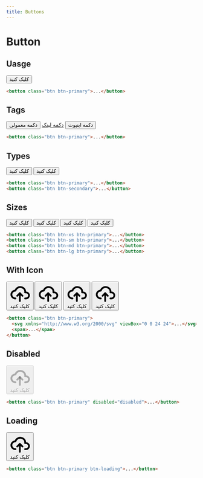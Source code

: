 ```yaml
---
title: Buttons
---
```


# Button

## Uasge

<Preview centered>
  <button class="btn btn-primary">کلیک کنید</button>
</Preview>

```html
<button class="btn btn-primary">...</button>
```

## Tags

<Preview centered classes="gap-4">
  <button class="btn btn-secondary">دکمه معمولی</button>
  <a href="#" class="btn btn-secondary">دکمه لینک</a>
  <input class="btn btn-secondary" type="button" value="دکمه اینپوت" />
</Preview>

```html
<button class="btn btn-primary">...</button>
```

## Types

<Preview centered classes="gap-4">
  <button class="btn btn-primary">کلیک کنید</button>
  <button class="btn btn-secondary">کلیک کنید</button>
</Preview>

```html
<button class="btn btn-primary">...</button>
<button class="btn btn-secondary">...</button>
```

## Sizes

<Preview centered classes="gap-4">
  <button class="btn btn-xs btn-primary">کلیک کنید</button>
  <button class="btn btn-sm btn-primary">کلیک کنید</button>
  <button class="btn btn-md btn-primary">کلیک کنید</button>
  <button class="btn btn-lg btn-primary">کلیک کنید</button>
</Preview>

```html
<button class="btn btn-xs btn-primary">...</button>
<button class="btn btn-sm btn-primary">...</button>
<button class="btn btn-md btn-primary">...</button>
<button class="btn btn-lg btn-primary">...</button>
```

## With Icon

<Preview centered classes="gap-4">
  <button class="btn btn-xs btn-primary">
    <svg
      xmlns="http://www.w3.org/2000/svg"
      class="icon"
      viewBox="0 0 24 24"
      stroke-width="2"
      stroke="currentColor"
      fill="none"
      stroke-linecap="round"
      stroke-linejoin="round">
      <path stroke="none" d="M0 0h24v24H0z" fill="none"></path>
      <path d="M7 18a4.6 4.4 0 0 1 0 -9a5 4.5 0 0 1 11 2h1a3.5 3.5 0 0 1 0 7h-1"></path>
      <path d="M9 15l3 -3l3 3"></path>
      <path d="M12 12l0 9"></path>
    </svg>
    <span>کلیک کنید</span>
  </button>
  <button class="btn btn-sm btn-primary">
    <svg
      xmlns="http://www.w3.org/2000/svg"
      class="icon"
      viewBox="0 0 24 24"
      stroke-width="2"
      stroke="currentColor"
      fill="none"
      stroke-linecap="round"
      stroke-linejoin="round">
      <path stroke="none" d="M0 0h24v24H0z" fill="none"></path>
      <path d="M7 18a4.6 4.4 0 0 1 0 -9a5 4.5 0 0 1 11 2h1a3.5 3.5 0 0 1 0 7h-1"></path>
      <path d="M9 15l3 -3l3 3"></path>
      <path d="M12 12l0 9"></path>
    </svg>
    <span>کلیک کنید</span>
  </button>
  <button class="btn btn-md btn-primary">
    <svg
      xmlns="http://www.w3.org/2000/svg"
      class="icon"
      viewBox="0 0 24 24"
      stroke-width="2"
      stroke="currentColor"
      fill="none"
      stroke-linecap="round"
      stroke-linejoin="round">
      <path stroke="none" d="M0 0h24v24H0z" fill="none"></path>
      <path d="M7 18a4.6 4.4 0 0 1 0 -9a5 4.5 0 0 1 11 2h1a3.5 3.5 0 0 1 0 7h-1"></path>
      <path d="M9 15l3 -3l3 3"></path>
      <path d="M12 12l0 9"></path>
    </svg>
    <span>کلیک کنید</span>
  </button>
  <button class="btn btn-lg btn-primary">
    <svg
      xmlns="http://www.w3.org/2000/svg"
      class="icon"
      viewBox="0 0 24 24"
      stroke-width="2"
      stroke="currentColor"
      fill="none"
      stroke-linecap="round"
      stroke-linejoin="round">
      <path stroke="none" d="M0 0h24v24H0z" fill="none"></path>
      <path d="M7 18a4.6 4.4 0 0 1 0 -9a5 4.5 0 0 1 11 2h1a3.5 3.5 0 0 1 0 7h-1"></path>
      <path d="M9 15l3 -3l3 3"></path>
      <path d="M12 12l0 9"></path>
    </svg>
    <span>کلیک کنید</span>
  </button>
</Preview>

```html
<button class="btn btn-primary">
  <svg xmlns="http://www.w3.org/2000/svg" viewBox="0 0 24 24">...</svg>
  <span>...</span>
</button>
```

## Disabled

<Preview centered classes="gap-4">
  <button class="btn btn-primary" disabled="disabled">
    <svg
      xmlns="http://www.w3.org/2000/svg"
      class="icon"
      viewBox="0 0 24 24"
      stroke-width="2"
      stroke="currentColor"
      fill="none"
      stroke-linecap="round"
      stroke-linejoin="round">
      <path stroke="none" d="M0 0h24v24H0z" fill="none"></path>
      <path d="M7 18a4.6 4.4 0 0 1 0 -9a5 4.5 0 0 1 11 2h1a3.5 3.5 0 0 1 0 7h-1"></path>
      <path d="M9 15l3 -3l3 3"></path>
      <path d="M12 12l0 9"></path>
    </svg>
    <span>کلیک کنید</span>
  </button>
</Preview>

```html
<button class="btn btn-primary" disabled="disabled">...</button>
```

## Loading

<Preview centered classes="gap-4">
  <button class="btn btn-primary" loading="true">
    <svg
      xmlns="http://www.w3.org/2000/svg"
      class="icon"
      viewBox="0 0 24 24"
      stroke-width="2"
      stroke="currentColor"
      fill="none"
      stroke-linecap="round"
      stroke-linejoin="round">
      <path stroke="none" d="M0 0h24v24H0z" fill="none"></path>
      <path d="M7 18a4.6 4.4 0 0 1 0 -9a5 4.5 0 0 1 11 2h1a3.5 3.5 0 0 1 0 7h-1"></path>
      <path d="M9 15l3 -3l3 3"></path>
      <path d="M12 12l0 9"></path>
    </svg>
    <span>کلیک کنید</span>
  </button>
</Preview>

```html
<button class="btn btn-primary btn-loading">...</button>
```
